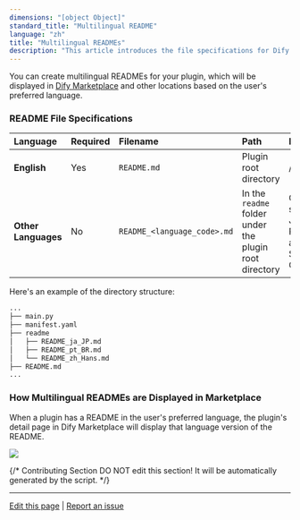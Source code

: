 ```yaml
---
dimensions: "[object Object]"
standard_title: "Multilingual README"
language: "zh"
title: "Multilingual READMEs"
description: "This article introduces the file specifications for Dify plugins' multilingual READMEs and their display rule in Dify Marketplace."
---
```


You can create multilingual READMEs for your plugin, which will be displayed in [Dify Marketplace](https://marketplace.dify.ai) and other locations based on the user's preferred language.

### README **File Specifications**

| **Language**        | Required | Filename                    | Path                                                   | **Description**                                                  |
| :------------------ | :------- | :-------------------------- | :----------------------------------------------------- | :--------------------------------------------------------------- |
| **English**         | Yes      | `README.md`                 | Plugin root directory                                  | /                                                                |
| **Other Languages** | No       | `README_<language_code>.md` | In the `readme` folder under the plugin root directory | Currently supports Japanese, Portuguese, and Simplified Chinese. |

Here's an example of the directory structure:

```bash
...
├── main.py
├── manifest.yaml
├── readme
│   ├── README_ja_JP.md
│   ├── README_pt_BR.md
│   └── README_zh_Hans.md
├── README.md
...
```

### How Multilingual READMEs are Displayed **in Marketplace**

When a plugin has a README in the user's preferred language, the plugin's detail page in Dify Marketplace will display that language version of the README.

![](/images/plugin_details_page_en.jpeg)

{/*
Contributing Section
DO NOT edit this section!
It will be automatically generated by the script.
*/}

---

[Edit this page](https://github.com/langgenius/dify-docs/edit/main/plugin-dev-en/0411-multilingual-readme.mdx) | [Report an issue](https://github.com/langgenius/dify-docs/issues/new?template=docs.yml)

